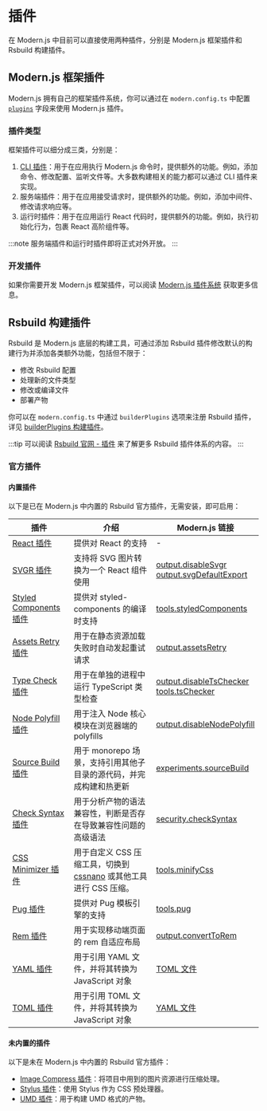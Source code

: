 # 插件

在 Modern.js 中目前可以直接使用两种插件，分别是 Modern.js 框架插件和 Rsbuild 构建插件。

## Modern.js 框架插件

Modern.js 拥有自己的框架插件系统，你可以通过在 `modern.config.ts` 中配置 [`plugins`](/configure/app/plugins) 字段来使用 Modern.js 插件。

### 插件类型 

框架插件可以细分成三类，分别是：

1. [CLI 插件](/plugin/cli-plugins)：用于在应用执行 Modern.js 命令时，提供额外的功能。例如，添加命令、修改配置、监听文件等。大多数构建相关的能力都可以通过 CLI 插件来实现。
2. 服务端插件：用于在应用接受请求时，提供额外的功能。例如，添加中间件、修改请求响应等。
3. 运行时插件：用于在应用运行 React 代码时，提供额外的功能。例如，执行初始化行为，包裹 React 高阶组件等。

:::note
服务端插件和运行时插件即将正式对外开放。
:::

### 开发插件

如果你需要开发 Modern.js 框架插件，可以阅读 [Modern.js 插件系统](/plugin/plugin-system/introduction) 获取更多信息。

## Rsbuild 构建插件

Rsbuild 是 Modern.js 底层的构建工具，可通过添加 Rsbuild 插件修改默认的构建行为并添加各类额外功能，包括但不限于：

- 修改 Rsbuild 配置
- 处理新的文件类型
- 修改或编译文件
- 部署产物

你可以在 `modern.config.ts` 中通过 `builderPlugins` 选项来注册 Rsbuild 插件，详见 [builderPlugins 构建插件](/configure/app/builder-plugins.html)。

:::tip
可以阅读 [Rsbuild 官网 - 插件](https://rsbuild.dev/plugins/list/index) 来了解更多 Rsbuild 插件体系的内容。
:::

### 官方插件

#### 内置插件

以下是已在 Modern.js 中内置的 Rsbuild 官方插件，无需安装，即可启用：

| 插件                                                                                         | 介绍                                                                                     | Modern.js 链接                                                                                                                        |
| -------------------------------------------------------------------------------------------- | ---------------------------------------------------------------------------------------- | ------------------------------------------------------------------------------------------------------------------------------------- |
| [React 插件](https://rsbuild.dev/zh/plugins/list/plugin-react)                               | 提供对 React 的支持                                                                      | -                                                                                                                                     |
| [SVGR 插件](https://rsbuild.dev/zh/plugins/list/plugin-svgr)                                 | 支持将 SVG 图片转换为一个 React 组件使用                                                 | [output.disableSvgr](/configure/app/output/disable-svgr)<br />[output.svgDefaultExport](/configure/app/output/svg-default-export)     |
| [Styled Components 插件](https://github.com/rspack-contrib/rsbuild-plugin-styled-components) | 提供对 styled-components 的编译时支持                                                    | [tools.styledComponents](/configure/app/tools/styled-components.html)                                                                 |
| [Assets Retry 插件](https://rsbuild.dev/zh/plugins/list/plugin-assets-retry)                 | 用于在静态资源加载失败时自动发起重试请求                                                 | [output.assetsRetry](/configure/app/output/assets-retry.html)                                                                         |
| [Type Check 插件](https://rsbuild.dev/zh/plugins/list/plugin-type-check)                     | 用于在单独的进程中运行 TypeScript 类型检查                                               | [output.disableTsChecker](/configure/app/output/disable-ts-checker.html)<br />[tools.tsChecker](/configure/app/tools/ts-checker.html) |
| [Node Polyfill 插件](https://github.com/rspack-contrib/rsbuild-plugin-node-polyfill)         | 用于注入 Node 核心模块在浏览器端的 polyfills                                             | [output.disableNodePolyfill](/configure/app/output/disable-node-polyfill.html)                                                        |
| [Source Build 插件](https://github.com/rspack-contrib/rsbuild-plugin-source-build)           | 用于 monorepo 场景，支持引用其他子目录的源代码，并完成构建和热更新                       | [experiments.sourceBuild](/configure/app/experiments/source-build.html)                                                               |
| [Check Syntax 插件](https://github.com/rspack-contrib/rsbuild-plugin-check-syntax)           | 用于分析产物的语法兼容性，判断是否存在导致兼容性问题的高级语法                           | [security.checkSyntax](/configure/app/security/check-syntax.html)                                                                     |
| [CSS Minimizer 插件](https://github.com/rspack-contrib/rsbuild-plugin-css-minimizer)         | 用于自定义 CSS 压缩工具，切换到 [cssnano](https://cssnano.co/) 或其他工具进行 CSS 压缩。 | [tools.minifyCss](/configure/app/tools/minify-css.html)                                                                               |
| [Pug 插件](https://github.com/rspack-contrib/rsbuild-plugin-pug)                             | 提供对 Pug 模板引擎的支持                                                                | [tools.pug](/configure/app/tools/pug.html)                                                                                            |
| [Rem 插件](https://github.com/rspack-contrib/rsbuild-plugin-rem)                             | 用于实现移动端页面的 rem 自适应布局                                                      | [output.convertToRem](/configure/app/output/convert-to-rem.html)                                                                      |
| [YAML 插件](https://github.com/rspack-contrib/rsbuild-plugin-yaml)                           | 用于引用 YAML 文件，并将其转换为 JavaScript 对象                                         | [TOML 文件](/guides/basic-features/static-assets/json-files.html#toml-文件)                                                                         |
| [TOML 插件](https://github.com/rspack-contrib/rsbuild-plugin-toml)                           | 用于引用 TOML 文件，并将其转换为 JavaScript 对象                                         | [YAML 文件](/guides/basic-features/static-assets/json-files.html#yaml-文件)                                                                         |

#### 未内置的插件

以下是未在 Modern.js 中内置的 Rsbuild 官方插件：

- [Image Compress 插件](https://github.com/rspack-contrib/rsbuild-plugin-image-compress)：将项目中用到的图片资源进行压缩处理。
- [Stylus 插件](https://rsbuild.dev/zh/plugins/list/plugin-stylus)：使用 Stylus 作为 CSS 预处理器。
- [UMD 插件](https://github.com/rspack-contrib/rsbuild-plugin-umd)：用于构建 UMD 格式的产物。


<OtherPlugins />